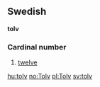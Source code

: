 ==Swedish==
'''tolv'''
===Cardinal number===
#[[twelve]]

[[hu:tolv]]
[[no:Tolv]]
[[pl:Tolv]]
[[sv:tolv]]